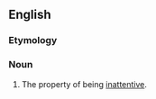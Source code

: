==English==

===Etymology===
{{suffix|en|inattentive|ness}}

===Noun===
{{en-noun|-}}

# The property of being [[inattentive]].